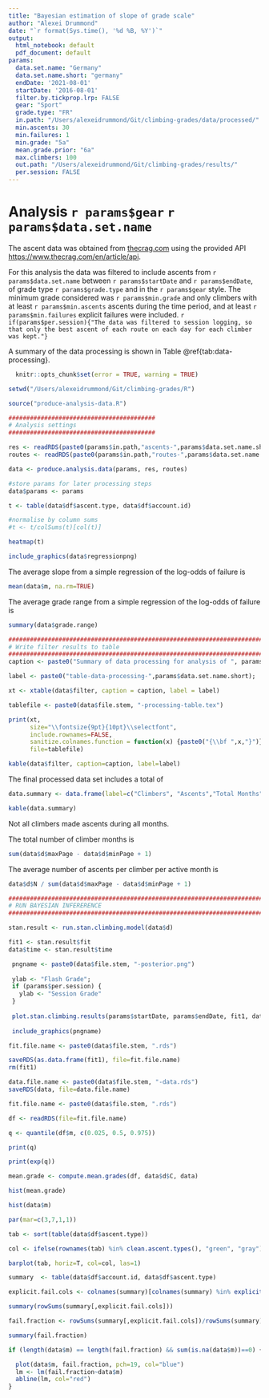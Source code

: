 ```yaml
---
title: "Bayesian estimation of slope of grade scale"
author: "Alexei Drummond"
date: "`r format(Sys.time(), '%d %B, %Y')`"
output:
  html_notebook: default
  pdf_document: default
params:
  data.set.name: "Germany"
  data.set.name.short: "germany"
  endDate: '2021-08-01'
  startDate: '2016-08-01'
  filter.by.tickprop.lrp: FALSE
  gear: "Sport"
  grade.type: "FR"
  in.path: "/Users/alexeidrummond/Git/climbing-grades/data/processed/"
  min.ascents: 30
  min.failures: 1
  min.grade: "5a"
  mean.grade.prior: "6a"
  max.climbers: 100
  out.path: "/Users/alexeidrummond/Git/climbing-grades/results/"
  per.session: FALSE
---
```


# Analysis `r params$gear` `r params$data.set.name`

The ascent data was obtained from [thecrag.com](thecrag.com) using the provided API [https://www.thecrag.com/en/article/api](https://www.thecrag.com/en/article/api). 

For this analysis the data was filtered to include ascents from `r params$data.set.name` between `r params$startDate` and `r params$endDate`, of grade type `r params$grade.type` and in the `r params$gear` style. The minimum grade considered was `r params$min.grade` and only climbers with at least `r params$min.ascents` ascents during the time period, and at least `r params$min.failures` explicit failures were included. `r if(params$per.session){"The data was filtered to session logging, so that only the best ascent of each route on each day for each climber was kept."}`

A summary of the data processing is shown in Table \@ref{tab:data-processing}.

```r
  knitr::opts_chunk$set(error = TRUE, warning = TRUE)
```

```r
setwd("/Users/alexeidrummond/Git/climbing-grades/R")

source("produce-analysis-data.R")
```


```r
#########################################
# Analysis settings
#########################################

res <- readRDS(paste0(params$in.path,"ascents-",params$data.set.name.short,".rds"))
routes <- readRDS(paste0(params$in.path,"routes-",params$data.set.name.short,".rds"))
```

```r
data <- produce.analysis.data(params, res, routes)

#store params for later processing steps
data$params <- params
```

```r
t <- table(data$df$ascent.type, data$df$account.id)

#normalise by column sums
#t <- t/colSums(t)[col(t)]

heatmap(t)
```

```r
include_graphics(data$regressionpng)
```

The average slope from a simple regression of the log-odds of failure is
```r
mean(data$m, na.rm=TRUE)
```
The average grade range from a simple regression of the log-odds of failure is
```r
summary(data$grade.range)
```

```r
##########################################################################################
# Write filter results to table
##########################################################################################
caption <- paste0("Summary of data processing for analysis of ", params$data.set.name, " ascent data.")

label <- paste0("table-data-processing-",params$data.set.name.short);

xt <- xtable(data$filter, caption = caption, label = label)

tablefile <- paste0(data$file.stem, "-processing-table.tex")

print(xt, 
      size="\\fontsize{9pt}{10pt}\\selectfont", 
      include.rownames=FALSE,
      sanitize.colnames.function = function(x) {paste0("{\\bf ",x,"}")}, 
      file=tablefile)

kable(data$filter, caption=caption, label=label)
```

The final processed data set includes a total of 

```r
data.summary <- data.frame(label=c("Climbers", "Ascents","Total Months"), value=c(data$d$C, data$d$N, data$d$P))

kable(data.summary)
```

Not all climbers made ascents during all months. 

The total number of climber months is
```r
sum(data$d$maxPage - data$d$minPage + 1)
```

The average number of ascents per climber per active month is
```r
data$d$N / sum(data$d$maxPage - data$d$minPage + 1)
```

```r
##########################################################################################
# RUN BAYESIAN INFERERENCE
##########################################################################################

stan.result <- run.stan.climbing.model(data$d)

fit1 <- stan.result$fit
data$time <- stan.result$time
```


```r
 pngname <- paste0(data$file.stem, "-posterior.png")
 
 ylab <- "Flash Grade";
 if (params$per.session) {
   ylab <- "Session Grade"
 }
 
 plot.stan.climbing.results(params$startDate, params$endDate, fit1, data$d, pngname, ylab=ylab, data$df);
 
 include_graphics(pngname)
```


```r
fit.file.name <- paste0(data$file.stem, ".rds")

saveRDS(as.data.frame(fit1), file=fit.file.name)
rm(fit1)

data.file.name <- paste0(data$file.stem, "-data.rds")
saveRDS(data, file=data.file.name)
```

```r
fit.file.name <- paste0(data$file.stem, ".rds")

df <- readRDS(file=fit.file.name)

```

```r

q <- quantile(df$m, c(0.025, 0.5, 0.975))

print(q)

print(exp(q))
```
```r

mean.grade <- compute.mean.grades(df, data$d$C, data)

hist(mean.grade)

hist(data$m)

```

```r
par(mar=c(3,7,1,1))

tab <- sort(table(data$df$ascent.type))

col <- ifelse(rownames(tab) %in% clean.ascent.types(), "green", "gray")

barplot(tab, horiz=T, col=col, las=1)
```


```r
summary  <- table(data$df$account.id, data$df$ascent.type)

explicit.fail.cols <- colnames(summary)[colnames(summary) %in% explicit.failed.ascent.types()]

summary(rowSums(summary[,explicit.fail.cols]))

fail.fraction <- rowSums(summary[,explicit.fail.cols])/rowSums(summary)

summary(fail.fraction)

```

```r

if (length(data$m) == length(fail.fraction) && sum(is.na(data$m))==0) {

  plot(data$m, fail.fraction, pch=19, col="blue")
  lm <- lm(fail.fraction~data$m)
  abline(lm, col="red")
}
```